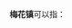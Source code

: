 '''梅花镇'''可以指：
{{PRC admin/disambig|13/01/82/104/000|32/13/24/107/000|35/01/82/113/000|43/11/24/101/000|44/02/81/106/000|51/34/34/213/000}}
{{disambig|cat=三字中国镇名消歧义}}